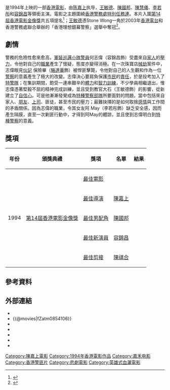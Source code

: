 {{Infobox Film
| name           = 飛虎雄心
| original_name  = ''{{lang|en|The Final Option}}''
| image          = The Final Option VCD cover.jpg
| caption        = 電影VCD封面
| director       = [[陳嘉上|陳嘉上]]
| producer       = [[葉廣儉|葉廣儉]]
| producer_2     = 張玉硯、馮鳳珍
| writer         = [[陳嘉上|陳嘉上]]
| 動作指導        = 羅禮賢
| starring       = {{ubl|[[王敏德|王敏德]]|[[陳國邦|陳國邦]]|[[陳慧儀|陳慧儀]]|[[李若彤|李若彤]]|[[容錦昌|容錦昌]]|[[何綺雲|何綺雲]]}}
| music          = [[袁卓凡|袁卓凡]]
| cinematography = [[黃永恆|黃永恆]]
| editing        = [[陳祺合|陳祺合]]
| studio         = 誠冠有限公司<br>仝人製作社有限公司
| distributor    = 嘉禾(香港)有限公司
| released       = {{BHKG}}：{{film date|1994|3|17}}<ref>{{cite web |url=https://www.imdb.com/title/tt0109786/releaseinfo?ref_=tt_dt_rdat |language=en |title= The Final Option (1994) Release Info|publisher=[[IMDb|IMDb]]|date= |accessdate= 2021-06-23}}</ref>
| runtime        = 
| country        = {{英屬香港電影}}
| language       = [[粤語|粤語]]、[[英語|英語]]
| budget         = 
| gross          = [[HK$|HK$]] 11,232,091.00<ref>{{cite web |url=http://www.boxofficecn.com/hkboxoffice1994 |title=1994 香港票房 |publisher=中國電影票房榜|access-date=2021-06-23 |archive-date=2020-09-22 |archive-url=https://web.archive.org/web/20200922040056/http://www.boxofficecn.com/hkboxoffice1994 |dead-url=yes }}</ref>
| preceded_by    = 
| followed_by    = 《[[飛虎雄心2之傲氣比天高|飛虎雄心2之傲氣比天高]]》
| imdb_id        = tt0109786
}}

{{engname|《飛虎雄心》|''The Final Option''}}是1994年上映的一部[[香港電影|香港電影]]，由[[陈嘉上|陈嘉上]]执导，[[王敏德|王敏德]]、[[陳國邦|陳國邦]]、[[陳慧儀|陳慧儀]]、[[李若彤|李若彤]]和[[容錦昌|容錦昌]]等領銜主演。電影之主題圍繞[[香港警務處|香港警務處]][[特別任務連|特別任務連]]。本片入圍[[第14屆香港電影金像獎|第14屆香港電影金像獎]]共五項提名<ref>{{cite web| url=http://www.hkfaa.com/winnerlist14.html |title=第14屆香港電影金像獎提名及得獎名單| work=香港電影金像獎|access-date=2021-07-05|archive-url=https://web.archive.org/web/20210628041429/http://www.hkfaa.com/winnerlist14.html |archive-date=2021-06-28|dead-url=yes}}</ref>；[[王敏德|王敏德]]憑Stone Wong一角於2003年[[香港電台|香港電台]]和香港警務處聯合舉辦的「香港理想銀幕警察」選舉中奪冠<ref>{{cite web|url=http://paper.takungpao.com/resfile/PDF/20190717/PDF/b10_screen.pdf|title=陳欣健無畏 憑良心撐警|publisher=大公報|date=2019-07-17|accessdate=2021-07-08|archive-url=https://web.archive.org/web/20210708103253/http://paper.takungpao.com/resfile/PDF/20190717/PDF/b10_screen.pdf|archive-date=2021-07-08|dead-url=no}}</ref>。

==劇情==
警務的危險性愈來愈高，[[軍裝巡邏小隊|軍裝巡邏小隊]][[警員_(香港)|警員]]何志偉（容錦昌飾）受盡來自[[家人|家人]]的[[壓力|壓力]]，令他對自己的[[職業|職業]]產生了懷疑，態度亦變得消極。在一次珠寶店[[械劫|械劫]]案件中，志偉眼見[[伙記|伙記]] 保險畢（[[駱達華|駱達華]]飾）被悍匪擊斃，令他對自己的人生觀和作為一位[[警察|警察]]的意義產生了極大的改變。志偉決心要肩負保護[[香港市民|市民]]的[[責任|責任]]，於是投考加入了[[特別任務連|特警隊]]；在集訓期間，飽受一連串艱辛的[[體力|體力]]和[[智力|智力]][[訓練|訓練]]，不少學員相繼退出，惟志偉憑著堅毅不屈的精神完成訓練，並且受到教官大石（王敏德飾）的影響，從新建立了[[自信心|自信心]]。可是他漸漸發覺成為[[特種警察部隊|特種警察部隊]]所要面對的問題，當中包括來自家人、[[朋友|朋友]]、[[上司|上司]]、匪徒，甚至市民的壓力；最難抉擇的是如何取捨[[感情|感情]]與工作間的矛盾關係。因為志偉的職業，令其女友阿 May（李若彤飾）缺乏安全感，因而產生隔膜，直至一次剿匪行動中，才得到阿May的體諒，並且使到志偉明白到[[特種警察|特種警察]]的意義。

== 獎項 ==
{|class="wikitable"
!年份!!頒獎典禮!!獎項!!名單!!結果
|-

|rowspan=5|1994

|rowspan=5|[[第14屆香港電影金像獎|第14屆香港電影金像獎]]||[[香港電影金像獎最佳電影|最佳電影]]|| ||{{nom}}

|-

| [[香港電影金像獎最佳導演|最佳導演]]
|[[陳嘉上|陳嘉上]]
|{{nom}}
|-
| [[香港電影金像獎最佳男配角|最佳男配角]]
|[[陳國邦|陳國邦]]
|{{nom}}
|-

| [[香港電影金像獎最佳新演員|最佳新演員]]
|[[容錦昌|容錦昌]]
|{{nom}}
|-
| [[香港電影金像獎最佳剪接|最佳剪接]]
|[[陳祺合|陳祺合]]
|{{nom}}
|}

== 參考資料 ==
{{reflist}}

== 外部連結 ==
*{{hkmdb title|7810}}
*{{@movies|fZatm0854106}}
*{{douban}}
*{{Mtime|33888}}
*{{Amg movie|262722}}
*{{rotten-tomatoes|final_option}}
*{{imdb title|0109786}}

{{陳嘉上}}
[[Category:陳嘉上電影|Category:陳嘉上電影]]
[[Category:1994年香港電影作品|Category:1994年香港電影作品]]
[[Category:嘉禾电影|Category:嘉禾电影]]
[[Category:香港警匪片|Category:香港警匪片]]
[[Category:悲劇電影|Category:悲劇電影]]
[[Category:英雄式血灑電影|Category:英雄式血灑電影]]